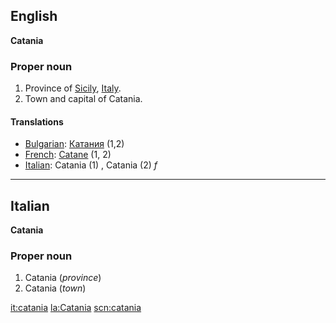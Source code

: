 ==English==
'''Catania'''

===Proper noun===

#Province of [[Sicily]], [[Italy]].
#Town and capital of Catania.

====Translations====

*[[Bulgarian]]: [[Катания]] (1,2)
*[[French]]: [[Catane]] (1, 2)
*[[Italian]]: Catania (1) '' '', Catania (2) ''f''

----

==Italian==
'''Catania'''

===Proper noun===

#Catania (''province'')
#Catania (''town'')

[[it:catania]]
[[la:Catania]]
[[scn:catania]]